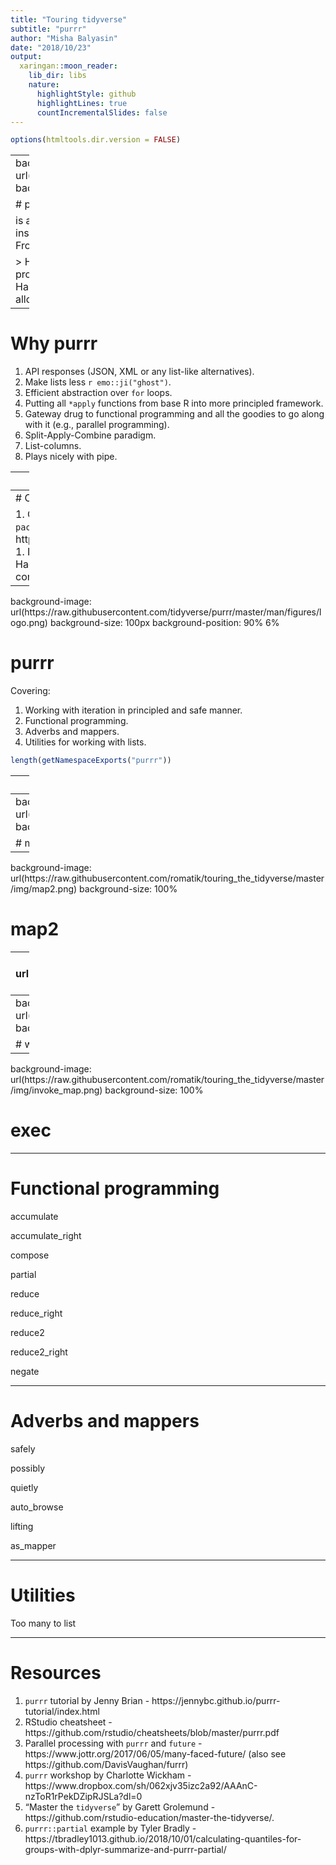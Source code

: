 ```yaml
---
title: "Touring tidyverse"
subtitle: "purrr"
author: "Misha Balyasin"
date: "2018/10/23"
output:
  xaringan::moon_reader:
    lib_dir: libs
    nature:
      highlightStyle: github
      highlightLines: true
      countIncrementalSlides: false
---
```


```r
options(htmltools.dir.version = FALSE)
```

---
background-image: url(https://raw.githubusercontent.com/tidyverse/purrr/master/man/figures/logo.png)
background-size: 100px
background-position: 90% 6%

# purrr

is a "...complete and consistent functional programming toolkit for R". It draws inspiration from multiple languages (Haskell, Scala, Javascript, `rlist` package). From vignette:

> However, the goal of purrr is not to try and simulate a purer functional programming language in R; we don’t want to implement a second-class version of Haskell in R. The goal is to give you similar expressiveness to an FP language, while allowing you to write code that looks and works like R.

---

# Why purrr

1. API responses (JSON, XML or any list-like alternatives).
2. Make lists less `r emo::ji("ghost")`.
3. Efficient abstraction over `for` loops.
4. Putting all `*apply` functions from base R into more principled framework.
5. Gateway drug to functional programming and all the goodies to go along with it (e.g., parallel programming).
6. Split-Apply-Combine paradigm.
7. List-columns.
8. Plays nicely with pipe.

---
# Initial commit of purrr

First commit: `2014-11-30 00:33` by Hadley Wickham.

---
# Current state

1. Current version - `r packageVersion("purrr")`.
1. https://github.com/tidyverse/purrr
1. Developed by __Lionel Henry__, Hadley Wickham.
1. 1000+ commits by 62 contributors.

---
background-image: url(https://raw.githubusercontent.com/tidyverse/purrr/master/man/figures/logo.png)
background-size: 100px
background-position: 90% 6%

# purrr

Covering:

1. Working with iteration in principled and safe manner.
1. Functional programming.
1. Adverbs and mappers.
1. Utilities for working with lists.


```r
length(getNamespaceExports("purrr"))
```

---
# Mapping

Following slides are from the Charlotte Wickham workshop that you can download here:

<a href="https://www.dropbox.com/sh/062xjv35izc2a92/AAAnC-nzToR1rPekDZipRJSLa?dl=0">bit.ly/purrr-rstudioconf</a>


---
background-image: url(https://raw.githubusercontent.com/romatik/touring_the_tidyverse/master/img/map.png)
background-size: 100%

# map

---
background-image: url(https://raw.githubusercontent.com/romatik/touring_the_tidyverse/master/img/map2.png)
background-size: 100%

# map2

---
background-image: url(https://raw.githubusercontent.com/romatik/touring_the_tidyverse/master/img/pmap.png)
background-size: 100%

# pmap


---
background-image: url(https://raw.githubusercontent.com/romatik/touring_the_tidyverse/master/img/walk.png)
background-size: 100%

# walk

---
background-image: url(https://raw.githubusercontent.com/romatik/touring_the_tidyverse/master/img/invoke_map.png)
background-size: 100%

# exec


---

# Functional programming

accumulate

accumulate_right

compose

partial

reduce

reduce_right

reduce2

reduce2_right

negate

---

# Adverbs and mappers

safely

possibly

quietly

auto_browse

lifting

as_mapper

---

# Utilities

Too many to list

---
# Resources

1. `purrr` tutorial by Jenny Brian - https://jennybc.github.io/purrr-tutorial/index.html
1. RStudio cheatsheet - https://github.com/rstudio/cheatsheets/blob/master/purrr.pdf
1. Parallel processing with `purrr` and `future` - https://www.jottr.org/2017/06/05/many-faced-future/ (also see https://github.com/DavisVaughan/furrr)
1. `purrr` workshop by Charlotte Wickham - https://www.dropbox.com/sh/062xjv35izc2a92/AAAnC-nzToR1rPekDZipRJSLa?dl=0
1. "Master the `tidyverse`" by Garett Grolemund - https://github.com/rstudio-education/master-the-tidyverse/.
1. `purrr::partial` example by Tyler Bradly - https://tbradley1013.github.io/2018/10/01/calculating-quantiles-for-groups-with-dplyr-summarize-and-purrr-partial/
